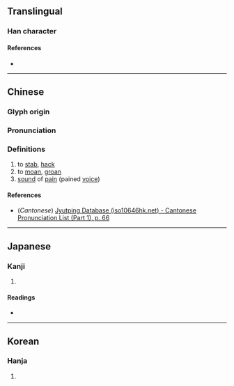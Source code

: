 {{character info}}
==Translingual==

===Han character===
{{Han char|rn=9|rad=人|as=08|sn=10|four=|canj=OKKB,XOKKB|ids=⿰亻肴}}

====References====
* {{Han ref|kx=0107.070|dkj=00749|dj=0227.170|hdz=10181.020|uh=5004|ud=20484}}

----

==Chinese==
{{zh-forms}}

===Glyph origin===
{{Han etym}}

===Pronunciation===
{{zh-pron
|m=yáo
|c=haau4
|mc=y
|oc=y
|ma=
|cat=v,n
}}

===Definitions===
{{zh-hanzi}}

# to [[stab]], [[hack]]
# to [[moan]], [[groan]]
# [[sound]] of [[pain]] (pained [[voice]])

====References====
* (''Cantonese'') [http://www.iso10646hk.net/jp/document/download.jsp Jyutping Database (iso10646hk.net) - Cantonese Pronunciation List (Part 1), p. 66]

----

==Japanese==

===Kanji===
{{ja-kanji|grade=|rs=人08}}

# {{rfdef|ja|sort=人08}}

====Readings====
* {{ja-readings|on=こう, ぎょう, かい, え|kun=もと-る, そこ-なう}}

----

==Korean==

===Hanja===
{{ko-hanja|hangeul=효|rv=hyo|mr=hyo}}

# {{rfdef|ko|sort=人08}}